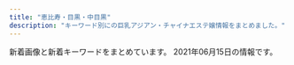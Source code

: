 ```yaml
---
title: "恵比寿・目黒・中目黒"
description: "キーワード別にの巨乳アジアン・チャイナエステ嬢情報をまとめました。"
---
```


新着画像と新着キーワードをまとめています。
2021年06月15日の情報です。

<DmmAffiliateIns />
<KeywordTable
  shops={
    [
    {
        "keywords": {
            "90": 1,
            "C": 40,
            "87": 3,
            "86": 11,
            "E": 5,
            "D": 26,
            "88": 4,
            "85": 3,
            "89": 2,
            "84": 1
        },
        "url": "http://angel.jpn.cm/",
        "name": "Angel-\u30a8\u30f3\u30b8\u30a7\u30eb-",
        "img_links": [
            "http://angel.jpn.cm/photos/sites/3/2021/02/2021022516024747.jpg",
            "http://angel.jpn.cm/photos/sites/3/2016/08/staff22.jpg",
            "http://angel.jpn.cm/images/room3.jpg",
            "http://angel.jpn.cm/photos/sites/3/2016/08/staff24.jpg",
            "http://angel.jpn.cm/photos/sites/3/2017/05/8.jpg",
            "http://angel.jpn.cm/photos/sites/3/2016/08/staff28.jpg",
            "http://angel.jpn.cm/photos/sites/3/2017/04/1.jpg",
            "http://cdn.dino-es.com/images/logo/150x40DinoEs.png",
            "http://angel.jpn.cm/photos/sites/3/2016/09/72670992207769698.jpg",
            "http://angel.jpn.cm/photos/sites/3/2016/08/staff2.jpg",
            "http://angel.jpn.cm/photos/sites/3/2018/11/201811011331167.jpg",
            "http://angel.jpn.cm/images/s_pick.png",
            "http://angel.jpn.cm/photos/sites/3/2020/09/2020092511154515.jpg",
            "http://angel.jpn.cm/photos/sites/3/2016/08/staff7a.jpg",
            "http://angel.jpn.cm/photos/sites/3/2020/06/2020061515170635.jpg",
            "http://angel.jpn.cm/photos/sites/3/2016/08/staff29.jpg",
            "http://angel.jpn.cm/images/girl-z1.jpg",
            "http://angel.jpn.cm/photos/sites/3/2017/11/2017112010234266.jpg",
            "http://angel.jpn.cm/images/top02.jpg",
            "http://angel.jpn.cm/photos/sites/3/2019/06/2019060510404179.jpg",
            "http://angel.jpn.cm/photos/sites/3/2018/06/2018061601280885.jpg",
            "http://angel.jpn.cm/photos/sites/3/2019/11/201911181407260.jpg",
            "http://angel.jpn.cm/photos/sites/3/2016/08/staff14a.jpg",
            "http://angel.jpn.cm/images/mobile.jpg",
            "http://angel.jpn.cm/images/room7.jpg",
            "http://angel.jpn.cm/images/s_news.png",
            "http://angel.jpn.cm/photos/sites/3/2016/08/staff8a.jpg",
            "http://angel.jpn.cm/images/info.jpg",
            "http://angel.jpn.cm/photos/sites/3/2016/08/staff3a.jpg",
            "http://angel.jpn.cm/photos/sites/3/2018/09/2018091001155585.jpg",
            "http://angel.jpn.cm/photos/sites/3/2019/11/2019111814073465.jpg",
            "http://angel.jpn.cm/photos/sites/3/2018/06/2018061505064271.jpg",
            "http://angel.jpn.cm/photos/sites/3/2016/08/staff14.jpg",
            "http://angel.jpn.cm/images/room2.jpg",
            "http://angel.jpn.cm/photos/sites/3/2016/09/staff40.jpg",
            "http://angel.jpn.cm/photos/sites/3/2016/08/staff5.jpg",
            "http://angel.jpn.cm/images/girl-z2.jpg",
            "http://angel.jpn.cm/images/room6.jpg",
            "http://angel.jpn.cm/photos/sites/3/2016/08/staff11.jpg",
            "http://angel.jpn.cm/photos/sites/3/2018/06/2018062105525655.jpg",
            "http://angel.jpn.cm/photos/sites/3/2016/08/staff8.jpg",
            "http://angel.jpn.cm/photos/sites/3/2016/08/staff28a.jpg",
            "http://angel.jpn.cm/photos/sites/3/2016/08/staff5a.jpg",
            "http://angel.jpn.cm/photos/sites/3/2019/07/2019071016030711.jpg",
            "http://angel.jpn.cm/photos/sites/3/2019/12/2019122718552333.jpg",
            "http://angel.jpn.cm/photos/sites/3/2016/08/staff4.jpg",
            "http://angel.jpn.cm/photos/sites/3/2019/07/2019071213431954.jpg",
            "http://angel.jpn.cm/photos/sites/3/2019/06/201906051042276.jpg",
            "http://angel.jpn.cm/photos/sites/3/2016/08/staff21.jpg",
            "http://angel.jpn.cm/images/nbj3.jpg",
            "http://angel.jpn.cm/photos/sites/3/2016/08/staff37a.jpg",
            "http://angel.jpn.cm/photos/sites/3/2016/08/staff39.jpg",
            "http://angel.jpn.cm/photos/sites/3/2021/02/2021021714005240.jpg",
            "http://angel.jpn.cm/images/room1.jpg",
            "http://angel.jpn.cm/images/s_mobile.png",
            "http://angel.jpn.cm/photos/sites/3/2016/08/staff38.jpg",
            "http://angel.jpn.cm/images/s_staff.png",
            "http://angel.jpn.cm/photos/sites/3/2017/11/201711280608539.jpg",
            "http://angel.jpn.cm/photos/sites/3/2016/08/staff25.jpg",
            "http://angel.jpn.cm/photos/sites/3/2019/12/2019122718552430.jpg",
            "http://angel.jpn.cm/photos/sites/3/2016/08/staff36g.jpg",
            "http://angel.jpn.cm/photos/sites/3/2016/10/staff01.jpg",
            "http://angel.jpn.cm/images/room5.jpg",
            "http://angel.jpn.cm/photos/sites/3/2017/03/2.jpg",
            "http://angel.jpn.cm/images/s_link.png",
            "http://angel.jpn.cm/photos/sites/3/2019/10/2019100910242499.jpg",
            "http://angel.jpn.cm/photos/sites/3/2016/08/staff23.jpg",
            "http://angel.jpn.cm/photos/sites/3/2019/12/2019122718552413.jpg",
            "http://angel.jpn.cm/images/room4.jpg",
            "http://angel.jpn.cm/photos/sites/3/2018/06/2018061505064251.jpg",
            "http://angel.jpn.cm/photos/sites/3/2016/08/staff3.jpg",
            "http://angel.jpn.cm/photos/sites/3/2016/10/staff01a.jpg",
            "http://angel.jpn.cm/images/top01.jpg",
            "http://angel.jpn.cm/photos/sites/3/2017/12/201712270537317.jpg",
            "http://angel.jpn.cm/photos/sites/3/2016/08/staff7.jpg",
            "http://angel.jpn.cm/photos/sites/3/2017/01/1.jpg",
            "http://angel.jpn.cm/photos/sites/3/2016/08/staff37.jpg",
            "http://angel.jpn.cm/photos/sites/3/2016/08/staff35.jpg",
            "http://angel.jpn.cm/photos/sites/3/2016/08/staff4a.jpg"
        ],
        "station": "JR\u76ee\u9ed2\u99c5\u6771\u53e3"
    },
    {
        "station": "\u897f\u5c0f\u5c71\u99c5",
        "keywords": {
            "D": 6,
            "87": 4,
            "C": 14,
            "85": 2,
            "86": 2
        },
        "url": "http://www.oasis.esjoho.com/",
        "img_links": [
            "http://www.oasis.esjoho.com/img/btn_side_mobile.jpg",
            "http://www.oasis.esjoho.com/files/002-02.jpg",
            "http://www.oasis.esjoho.com/files/005.jpg",
            "http://www.oasis.esjoho.com/img/goback.jpg",
            "http://www.oasis.esjoho.com/img/pickup.jpg",
            "http://www.oasis.esjoho.com/files/005-02.jpg",
            "http://www.oasis.esjoho.com/files/004-02.jpg",
            "http://www.oasis.esjoho.com/files/002.jpg",
            "http://www.oasis.esjoho.com/files/001.jpg",
            "http://www.oasis.esjoho.com/img/ttl_info.png",
            "http://www.oasis.esjoho.com/files/001-02.jpg",
            "http://www.oasis.esjoho.com/files/004.jpg",
            "http://www.oasis.esjoho.com/img/btn_blog.png",
            "http://www.oasis.esjoho.com/img/tel.png",
            "http://www.oasis.esjoho.com/img/ttl_news.png"
        ],
        "name": "\u7652\u3057\u5bb6"
    },
    {
        "name": "Lumia\uff5e\u30eb\u30df\u30a2",
        "station": "\u4e2d\u76ee\u9ed2\u99c5",
        "keywords": {
            "C": 10,
            "D": 4
        },
        "url": "https://lumia.tokyo/",
        "img_links": [
            "https://lumia.tokyo/images/therapist/th_hana.jpg",
            "https://lumia.tokyo/images/therapist/th_mio.jpg",
            "https://lumia.tokyo/images/therapist/th_miya.jpg",
            "https://lumia.tokyo/images/slide/main_slide_campaign_sp.jpg",
            "https://lumia.tokyo/images/therapist/th_mio2.jpg",
            "https://lumia.tokyo/images/therapist/th_rei.jpg",
            "https://lumia.tokyo/images/slide/new_open_sp.jpg",
            "https://lumia.tokyo/images/therapist/th_rin.jpg",
            "https://lumia.tokyo/images/therapist/th_hina.jpg",
            "https://lumia.tokyo/images/therapist/th_miyuki.jpg",
            "https://lumia.tokyo/images/therapist/th_hina2.jpg"
        ]
    },
    {
        "name": "\u685c\u6e80\u958b",
        "keywords": {
            "86": 1,
            "C": 1,
            "E": 1
        },
        "url": "http://sakuram.jpest.net/",
        "station": "JR\u6075\u6bd4\u5bff\u897f\u53e3",
        "img_links": [
            "http://sakuramadmin.jpest.net/uploads//2021050608205136-e1620289297840.jpeg",
            "http://sakuramadmin.jpest.net/uploads//2021031911082377-e1616152110616.jpeg",
            "http://sakuramadmin.jpest.net/uploads//2021051616285979-e1621182557998.jpeg",
            "http://sakuram.jpest.net/images/tel.png",
            "http://sakuram.jpest.net/images/c1.jpg",
            "http://sakuram.jpest.net/images/c2.jpg",
            "http://sakuram.jpest.net/images/sp_tit_massage.jpg",
            "http://sakuramadmin.jpest.net/uploads//2021060403001280.jpg",
            "http://sakuram.jpest.net/images/sp_tit_staff.jpg",
            "http://sakuram.jpest.net/images/top.jpg",
            "http://sakuram.jpest.net/images/sp_tit_pick.jpg",
            "http://sakuram.jpest.net/images/c3.jpg",
            "http://sakuram.jpest.net/images/c7.jpg",
            "http://sakuram.jpest.net/images/sp_tit_new.jpg",
            "http://sakuram.jpest.net/images/c8.jpg",
            "http://sakuram.jpest.net/images/tit_massage.jpg",
            "http://sakuram.jpest.net/images/c5.jpg",
            "http://sakuram.jpest.net/images/g0.jpg",
            "http://sakuramadmin.jpest.net/uploads//2021051616283953-e1621182530874.jpeg",
            "http://sakuram.jpest.net/images/tit_sch.jpg",
            "http://sakuram.jpest.net/images/tit_staff.jpg",
            "http://sakuram.jpest.net/images/c6.jpg",
            "http://sakuram.jpest.net/images/c4.jpg",
            "http://sakuram.jpest.net/images/sp_tit_pro.jpg",
            "http://sakuramadmin.jpest.net/uploads//2021051906122737-scaled-e1621404764474.jpeg",
            "http://sakuramadmin.jpest.net/uploads//202106100529247.jpg",
            "http://sakuram.jpest.net/images/c9.jpg",
            "http://sakuramadmin.jpest.net/uploads//2021031911072093-e1616152076234.jpeg",
            "http://sakuram.jpest.net/images/tit_new.jpg",
            "http://sakuram.jpest.net/images/tit_pro.jpg",
            "http://sakuram.jpest.net/images/acc.jpg"
        ]
    },
    {
        "station": "JR\u76ee\u9ed2\u99c5\u6771\u53e3",
        "url": "http://iyashi-kokoro.info/",
        "keywords": {
            "G": 2,
            "C": 7,
            "E": 2,
            "88": 3,
            "85": 4,
            "86": 4,
            "87": 1,
            "D": 8
        },
        "name": "\u307f\u3086\u304d",
        "img_links": [
            "http://iyashi-kokoro.info/img/st65.jpg",
            "http://iyashi-kokoro.info/i/img/r5.jpg",
            "http://iyashi-kokoro.info/i/img/r3.jpg",
            "http://iyashi-kokoro.info/i/img/r1.jpg",
            "http://iyashi-kokoro.info/i/img/st62.jpg",
            "http://iyashi-kokoro.info/i/img/acc1.jpg",
            "http://iyashi-kokoro.info/i/img/s4.jpg",
            "http://iyashi-kokoro.info/i/img/st64.jpg",
            "http://iyashi-kokoro.info/i/img/st61.jpg",
            "http://iyashi-kokoro.info/img/st63.jpg",
            "http://iyashi-kokoro.info/i/img/acc3.jpg",
            "http://iyashi-kokoro.info/img/cam.jpg",
            "http://iyashi-kokoro.info/img/st61.jpg",
            "http://iyashi-kokoro.info/img/botton.jpg",
            "http://iyashi-kokoro.info/img/s60.jpg",
            "http://iyashi-kokoro.info/i/img/s3.jpg",
            "http://iyashi-kokoro.info/img/s61.jpg",
            "http://iyashi-kokoro.info/img/s64.jpg",
            "http://iyashi-kokoro.info/i/img/r4.jpg",
            "http://iyashi-kokoro.info/img/mo.png",
            "http://iyashi-kokoro.info/img/s63.jpg",
            "http://iyashi-kokoro.info/img/s65.jpg",
            "http://iyashi-kokoro.info/i/img/r2.jpg",
            "http://iyashi-kokoro.info/i/img/st60.jpg",
            "http://iyashi-kokoro.info/i/img/st65.jpg",
            "http://iyashi-kokoro.info/img/s62.jpg",
            "http://iyashi-kokoro.info/img/st64.jpg",
            "http://iyashi-kokoro.info/img/st62.jpg",
            "http://iyashi-kokoro.info/img/acc3.jpg",
            "http://iyashi-kokoro.info/i/img/acc4.jpg",
            "http://iyashi-kokoro.info/i/img/st63.jpg",
            "http://iyashi-kokoro.info/i/img/acc2.jpg",
            "http://iyashi-kokoro.info/img/acc1.jpg",
            "http://iyashi-kokoro.info/img/st60.jpg",
            "http://iyashi-kokoro.info/i/img/s1.jpg",
            "http://iyashi-kokoro.info/i/img/s2.jpg",
            "http://iyashi-kokoro.info/i/img/r6.jpg",
            "http://iyashi-kokoro.info/img/acc2.jpg",
            "http://iyashi-kokoro.info/img/fla.jpg",
            "http://iyashi-kokoro.info/img/acc4.jpg"
        ]
    },
    {
        "img_links": [
            "https://meguro-babel.com/girl/15.jpg",
            "https://meguro-babel.com/topics/img/158-1.jpg",
            "https://meguro-babel.com/images/room/photo03.jpg",
            "https://meguro-babel.com/images/topimg4.jpg",
            "https://meguro-babel.com/girl/4.jpg",
            "https://meguro-babel.com/girl/7.jpg",
            "https://meguro-babel.com/topics/img/145-1.jpg",
            "https://meguro-babel.com/girl/8.jpg",
            "https://meguro-babel.com/images/room/photo02.jpg",
            "https://meguro-babel.com/images/room/photo04.jpg",
            "https://meguro-babel.com/images/qr.jpg",
            "https://meguro-babel.com/girl/1.jpg",
            "https://meguro-babel.com/images/room/photo01.jpg",
            "https://meguro-babel.com/girl/5.jpg",
            "https://meguro-babel.com/girl/21.jpg",
            "https://meguro-babel.com/topics/img/157-1.jpg",
            "https://meguro-babel.com/topics/img/156-1.jpg",
            "https://meguro-babel.com/images/img_1.jpg",
            "https://meguro-babel.com/girl/24.jpg",
            "https://meguro-babel.com/girl/9.jpg"
        ],
        "keywords": {},
        "station": "JR\u76ee\u9ed2\u99c5\u6771\u53e3",
        "url": "https://meguro-babel.com/",
        "name": "\u30d0\u30d9\u30eb"
    },
    {
        "keywords": {},
        "name": "\u3072\u307e\u308f\u308a",
        "url": "http://www.himawari-aroma.xyz/",
        "img_links": [
            "http://www.himawari-aroma.xyz/images/staff/3/mayu.png",
            "http://www.himawari-aroma.xyz/images/shop/4/1.jpg",
            "http://www.himawari-aroma.xyz/images/staff/3/ami.png",
            "http://www.himawari-aroma.xyz/images/13.png",
            "http://www.himawari-aroma.xyz/images/shop/4/2.jpg",
            "http://www.himawari-aroma.xyz/images/sys.jpg",
            "http://www.himawari-aroma.xyz/images/psd/off.jpg",
            "http://www.himawari-aroma.xyz/images/shop/1.png"
        ],
        "station": "JR\u6075\u6bd4\u5bff\u99c5\u897f\u53e3"
    },
    {
        "name": "\u91d1\u306e\u6708",
        "url": "http://kintsuki.este88.com/",
        "keywords": {},
        "station": "JR\u76ee\u9ed2\u99c5\u6771\u53e3",
        "img_links": [
            "http://kintsuki.este88.com/gals/mika1.jpg",
            "http://kintsuki.este88.com/gals/rina1.jpg",
            "http://kintsuki.este88.com/gals/rei1.jpg",
            "http://kintsuki.este88.com/gals/koyuki1.jpg",
            "http://kintsuki.este88.com/images/r01.jpg",
            "http://kintsuki.este88.com/images/r02.jpg",
            "http://kintsuki.este88.com/images/ph1.jpg",
            "http://kintsuki.este88.com/gals/momo1.jpg",
            "http://kintsuki.este88.com/gals/yuyu1.jpg",
            "http://kintsuki.este88.com/gals/kana1.jpg",
            "http://kintsuki.este88.com/images/r04.jpg",
            "http://kintsuki.este88.com/gals/kaori1.jpg",
            "http://kintsuki.este88.com/gals/kixyoko1.jpg"
        ]
    },
    {
        "name": "Flower \uff5e\u30d5\u30e9\u30ef\u30fc\uff5e",
        "img_links": [
            "http://nakamegurofun.com/files/003-030964.jpg",
            "http://nakamegurofun.com/files/003fa9d.jpg",
            "http://nakamegurofun.com/files/0080964.jpg",
            "http://nakamegurofun.com/images/shop/shop04.jpg",
            "http://nakamegurofun.com/files/0050964.jpg",
            "http://nakamegurofun.com/files/006-020964.jpg",
            "http://nakamegurofun.com/images/service91a6.png",
            "http://nakamegurofun.com/files/0064f22.jpg",
            "http://nakamegurofun.com/files/005-020964.jpg",
            "http://nakamegurofun.com/files/005-030964.jpg",
            "http://nakamegurofun.com/files/002-020964.jpg",
            "http://nakamegurofun.com/files/0020964.jpg",
            "http://nakamegurofun.com/images/zi_staff.png",
            "http://nakamegurofun.com/files/003-020964.jpg",
            "http://nakamegurofun.com/files/0070964.jpg",
            "http://nakamegurofun.com/files/008-030964.jpg",
            "http://nakamegurofun.com/images/tel.png",
            "http://nakamegurofun.com/images/shop/shop01.jpg",
            "http://nakamegurofun.com/images/zi_massage.png",
            "http://nakamegurofun.com/images/s1.jpg",
            "http://nakamegurofun.com/files/0030964.jpg",
            "http://nakamegurofun.com/files/0084f22.jpg",
            "http://nakamegurofun.com/files/006fa9d.jpg",
            "http://nakamegurofun.com/images/infotiao1.jpg",
            "http://nakamegurofun.com/files/008-020964.jpg",
            "http://nakamegurofun.com/images/shop/shop03.jpg",
            "http://nakamegurofun.com/images/s5.jpg",
            "http://nakamegurofun.com/files/0054f22.jpg",
            "http://nakamegurofun.com/files/006-030964.jpg",
            "http://nakamegurofun.com/images/main_bottom.png",
            "http://nakamegurofun.com/files/002fa9d.jpg",
            "http://nakamegurofun.com/files/0060964.jpg",
            "http://nakamegurofun.com/images/s4.jpg",
            "http://nakamegurofun.com/files/002-030964.jpg",
            "http://nakamegurofun.com/files/0074f22.jpg",
            "http://nakamegurofun.com/images/shop/shop02.jpg",
            "http://nakamegurofun.com/files/007-030964.jpg",
            "http://nakamegurofun.com/files/007-020964.jpg",
            "http://nakamegurofun.com/images/s3.jpg",
            "http://nakamegurofun.com/images/xian.png",
            "http://nakamegurofun.com/files/0034f22.jpg",
            "http://nakamegurofun.com/files/005fa9d.jpg",
            "http://nakamegurofun.com/files/007fa9d.jpg",
            "http://nakamegurofun.com/files/008fa9d.jpg",
            "http://nakamegurofun.com/images/s2.jpg",
            "http://nakamegurofun.com/files/0024f22.jpg",
            "http://nakamegurofun.com/images/main_top.png"
        ],
        "station": "\u4e2d\u76ee\u9ed2\u99c5\u897f\u53e3",
        "keywords": {
            "D": 5,
            "87": 4,
            "C": 1,
            "88": 1,
            "85": 1
        },
        "url": "http://nakamegurofun.com/"
    },
    {
        "keywords": {
            "C": 7
        },
        "name": "\u30c8\u30f3\u30c8\u30f3",
        "url": "http://ms-mens.com/",
        "station": "JR\u6075\u6bd4\u5bff\u99c5\u897f\u53e3",
        "img_links": [
            "http://ms-mens.com/img/mainft.jpg",
            "http://ms-mens.com/staff/aya/01.jpg",
            "http://ms-mens.com/img/ttl_concept.png",
            "http://ms-mens.com/img/conmsg.png",
            "http://ms-mens.com/img/ttl_staff.png",
            "http://ms-mens.com/img/access/roaddm.png",
            "http://ms-mens.com/pic/head.jpg",
            "http://ms-mens.com/staff/sayuri/01.jpg",
            "http://ms-mens.com/img/foot.jpg",
            "http://ms-mens.com/img/access/road03.jpg",
            "http://ms-mens.com/img/access/road01.jpg",
            "http://ms-mens.com/pic/topimg3.jpg",
            "http://ms-mens.com/img/access/road02.jpg",
            "http://ms-mens.com/pic/topimg2.jpg",
            "http://ms-mens.com/pic/topimg1.jpg",
            "http://ms-mens.com/staff/yuri/01.jpg"
        ]
    },
    {
        "name": "\u30cb\u30e3\u30fc\u30cb\u30e3\u30fc",
        "keywords": {},
        "img_links": [
            "http://www.ourstarts.site/uploads/200729/1-200H9140K5J4.jpg",
            "http://www.ourstarts.site/templets/default/picture/foot_tel.png",
            "http://www.ourstarts.site/uploads/allimg/200729/1-200H9141213.jpg",
            "http://www.ourstarts.site/templets/default/picture/timg (1).png",
            "http://www.ourstarts.site/templets/default/picture/close.png",
            "http://www.ourstarts.site/templets/default/picture/staff.png",
            "http://www.ourstarts.site/templets/default/images/t3.jpg",
            "http://www.ourstarts.site/templets/default/picture/news.png",
            "http://www.ourstarts.site/templets/default/images/t2.jpg",
            "http://www.ourstarts.site/templets/default/picture/tel_contact.png",
            "http://www.ourstarts.site/uploads/180917/1-1P91G6122J28.jpg",
            "http://www.ourstarts.site/uploads/200729/1-200H9141612609.jpg",
            "http://www.ourstarts.site/uploads/200729/1-200H9140Q13E.jpg",
            "http://www.ourstarts.site/templets/default/picture/right.png",
            "http://www.ourstarts.site/templets/default/images/t1.jpg",
            "http://www.ourstarts.site/uploads/allimg/200729/1-200H9141912.jpg",
            "http://www.ourstarts.site/templets/default/picture/head_tell.png",
            "http://www.ourstarts.site/uploads/allimg/200729/1-200H9141229.jpg"
        ],
        "url": "http://www.ourstarts.site/",
        "station": "JR\u6075\u6bd4\u5bff\u99c5\u897f\u53e3"
    },
    {
        "url": "http://victoria.tyo.cm/",
        "station": "JR\u76ee\u9ed2\u99c5\u6771\u53e3",
        "keywords": {
            "82": 2,
            "93": 1,
            "E": 2,
            "89": 1,
            "83": 8,
            "85": 8,
            "C": 8,
            "87": 3,
            "F": 1,
            "G": 1,
            "86": 10,
            "D": 21
        },
        "name": "Victoria\u30fb\u30d3\u30af\u30c8\u30ea\u30a2",
        "img_links": [
            "http://victoria.tyo.cm/images/face.jpg",
            "http://victoria.tyo.cm/photos/sites/13/2019/10/2019100904083557.jpg",
            "http://victoria.tyo.cm/photos/sites/13/2020/03/2020031904101259.jpg",
            "http://victoria.tyo.cm/photos/sites/13/2019/08/2019080607062415.jpg",
            "http://victoria.tyo.cm/photos/sites/13/2018/12/2018122904422525.jpg",
            "http://victoria.tyo.cm/photos/sites/13/2018/12/2018121502493814.jpg",
            "http://victoria.tyo.cm/images/top.jpg",
            "http://victoria.tyo.cm/photos/sites/13/2019/04/2019041807165826.jpg",
            "http://victoria.tyo.cm/photos/sites/13/2019/01/2019010506292922.jpg",
            "http://victoria.tyo.cm/images/room3.jpg",
            "http://victoria.tyo.cm/photos/sites/13/2018/12/2018122701570643.jpg",
            "http://victoria.tyo.cm/images/mobile.jpg",
            "http://victoria.tyo.cm/photos/sites/13/2020/02/2020020104570910.jpg",
            "http://victoria.tyo.cm/images/room2.jpg",
            "http://victoria.tyo.cm/photos/sites/13/2020/02/202002030340133.jpg",
            "http://victoria.tyo.cm/photos/sites/13/2019/10/2019101403232834.jpg",
            "http://victoria.tyo.cm/images/room1.jpg",
            "http://victoria.tyo.cm/photos/sites/13/2019/04/2019040304024424.jpg",
            "http://victoria.tyo.cm/photos/sites/13/2020/01/2020011104241542.jpg",
            "http://victoria.tyo.cm/photos/sites/13/2018/12/2018121502493847.jpg",
            "http://victoria.tyo.cm/photos/sites/13/2019/07/2019070206503156.jpg",
            "http://victoria.tyo.cm/photos/sites/13/2018/12/2018121502493879.jpg",
            "http://victoria.tyo.cm/photos/sites/13/2020/01/2020012005552622.jpg",
            "http://victoria.tyo.cm/photos/sites/13/2019/01/2019012509505197.jpg",
            "http://victoria.tyo.cm/photos/sites/13/2019/10/2019100904082968.jpg",
            "http://victoria.tyo.cm/photos/sites/13/2019/02/2019022703022355.jpg",
            "http://victoria.tyo.cm/photos/sites/13/2019/01/2019012108071242.jpg",
            "http://victoria.tyo.cm/photos/sites/13/2019/01/2019011103510521.jpg",
            "http://victoria.tyo.cm/photos/sites/13/2019/12/2019120106181894.jpg",
            "http://victoria.tyo.cm/images/room4.jpg",
            "http://victoria.tyo.cm/photos/sites/13/2020/02/2020021307433041.jpg",
            "http://victoria.tyo.cm/photos/sites/13/2019/06/2019061005275095.jpg",
            "http://victoria.tyo.cm/photos/sites/13/2018/12/2018122904411765.jpg",
            "http://victoria.tyo.cm/photos/sites/13/2019/12/2019120406433710.jpg",
            "http://victoria.tyo.cm/photos/sites/13/2019/05/201905100639429.jpg",
            "http://victoria.tyo.cm/photos/sites/13/2019/02/2019021206543056.jpg",
            "http://victoria.tyo.cm/images/s_staff.png",
            "http://victoria.tyo.cm/photos/sites/13/2020/01/2020011205500461.jpg",
            "https://www.a-side.com/ad/koko/include/banner/koko_125x125.png",
            "http://victoria.tyo.cm/photos/sites/13/2020/10/2020100803550565.jpg",
            "http://victoria.tyo.cm/photos/sites/13/2019/01/2019012509534353.jpg",
            "http://victoria.tyo.cm/photos/sites/13/2018/12/2018122701570616.jpg",
            "http://victoria.tyo.cm/photos/sites/13/2019/02/2019021407162693.jpg",
            "http://victoria.tyo.cm/images/pick.jpg",
            "http://victoria.tyo.cm/photos/sites/13/2021/02/2021021509575615.jpg",
            "http://victoria.tyo.cm/photos/sites/13/2018/12/2018121502493953.jpg",
            "http://victoria.tyo.cm/photos/sites/13/2020/01/2020012005552181.jpg",
            "http://victoria.tyo.cm/photos/sites/13/2019/01/2019010506293526.jpg",
            "http://victoria.tyo.cm/photos/sites/13/2019/12/2019120904521737.jpg",
            "http://victoria.tyo.cm/photos/sites/13/2019/12/2019120904521188.jpg",
            "http://victoria.tyo.cm/images/news.jpg"
        ]
    },
    {
        "station": "JR\u76ee\u9ed2\u99c5\u6771\u53e3",
        "url": "http://with-you.tyo.cm",
        "keywords": {
            "C": 36,
            "\u80f8": 2,
            "D": 18
        },
        "name": "With you\u30fb\u30a6\u30a3\u30ba\u30e6\u30fc",
        "img_links": [
            "http://with-you.tyo.cm/photos/sites/6/2019/11/2019110606012817.jpg",
            "http://with-you.tyo.cm/photos/sites/6/2020/06/2020061515324852.jpg",
            "http://with-you.tyo.cm/photos/sites/6/2019/06/2019060510455732.jpg",
            "http://with-you.tyo.cm/photos/sites/6/2019/11/2019110806175615.jpg",
            "http://with-you.tyo.cm/photos/sites/6/2019/11/2019112214502832.jpg",
            "http://with-you.tyo.cm/photos/sites/6/2019/12/2019121017051599.jpg",
            "http://with-you.tyo.cm/photos/sites/6/2020/03/2020032714542799.jpg",
            "http://with-you.tyo.cm/photos/sites/6/2020/09/2020092511214697.jpg",
            "http://with-you.tyo.cm/photos/sites/6/2019/11/2019110107572662.jpg",
            "http://with-you.tyo.cm/photos/sites/6/2019/03/2019030615474648.jpg",
            "http://with-you.tyo.cm/photos/sites/6/2020/03/2020032714573892.jpg",
            "http://with-you.tyo.cm/photos/sites/6/2019/02/2019021818404723.jpg",
            "http://with-you.tyo.cm/photos/sites/6/2019/11/2019111915264046.jpg",
            "http://with-you.tyo.cm/photos/sites/6/2020/06/2020061515330329.jpg",
            "http://with-you.tyo.cm/photos/sites/6/2019/11/2019112916080552.jpg",
            "http://with-you.tyo.cm/photos/sites/6/2019/02/2019021816155116.jpg",
            "http://with-you.tyo.cm/images/s_staff.jpg",
            "http://with-you.tyo.cm/photos/sites/6/2019/11/2019112916075813.jpg",
            "http://with-you.tyo.cm/images/s_link.jpg",
            "http://with-you.tyo.cm/photos/sites/6/2019/11/2019111915264240.jpg",
            "http://with-you.tyo.cm/photos/sites/6/2019/11/2019110108002447.jpg",
            "http://with-you.tyo.cm/photos/sites/6/2019/11/2019110108001772.jpg",
            "http://with-you.tyo.cm/photos/sites/6/2019/11/2019112916075124.jpg",
            "http://with-you.tyo.cm/photos/sites/6/2019/11/2019110107573374.jpg",
            "http://with-you.tyo.cm/photos/sites/6/2021/04/2021041715082929.jpg",
            "http://with-you.tyo.cm/photos/sites/6/2019/12/2019121914290210.jpg",
            "http://with-you.tyo.cm/photos/sites/6/2019/02/2019021818395644.jpg",
            "http://with-you.tyo.cm/images/s_news.jpg",
            "http://with-you.tyo.cm/photos/sites/6/2019/11/2019110806175734.jpg",
            "http://with-you.tyo.cm/images/s_recuit.jpg",
            "http://with-you.tyo.cm/photos/sites/6/2019/10/2019102716505124.jpg",
            "http://with-you.tyo.cm/photos/sites/6/2019/11/2019112214503286.jpg",
            "http://with-you.tyo.cm/photos/sites/6/2019/12/2019121017051597.jpg",
            "http://with-you.tyo.cm/photos/sites/6/2019/11/2019112517121980.jpg",
            "http://with-you.tyo.cm/photos/sites/6/2019/11/2019112517122617.jpg",
            "http://with-you.tyo.cm/images/s_pick.jpg",
            "http://with-you.tyo.cm/photos/sites/6/2019/10/2019102716505281.jpg",
            "http://with-you.tyo.cm/photos/sites/6/2019/12/2019121914290846.jpg",
            "http://with-you.tyo.cm/images/top.png",
            "http://with-you.tyo.cm/photos/sites/6/2019/02/2019021816145119.jpg"
        ]
    },
    {
        "keywords": {
            "87": 5,
            "D": 26,
            "C": 4,
            "88": 3,
            "83": 4,
            "86": 11,
            "85": 8,
            "84": 1,
            "F": 1,
            "E": 2
        },
        "img_links": [
            "http://onlyone.tyo.cm/photos/sites/5/2020/02/2020022610121615.jpg",
            "http://onlyone.tyo.cm/photos/sites/5/2020/05/2020051419324761.jpg",
            "http://onlyone.tyo.cm/images/acc2.jpg",
            "http://onlyone.tyo.cm/images/acc4.jpg",
            "http://onlyone.tyo.cm/photos/sites/5/2021/02/2021022515094363.jpg",
            "http://onlyone.tyo.cm/photos/sites/5/2019/03/2019030418403098.jpg",
            "http://onlyone.tyo.cm/photos/sites/5/2020/09/2020092510524025.jpg",
            "http://onlyone.tyo.cm/images/acc3.jpg",
            "http://onlyone.tyo.cm/photos/sites/5/2019/08/2019082610481667.jpg",
            "http://onlyone.tyo.cm/images/top.png",
            "http://onlyone.tyo.cm/images/line.jpg",
            "http://onlyone.tyo.cm/photos/sites/5/2019/01/2019011814353078.jpg",
            "http://onlyone.tyo.cm/photos/sites/5/2018/08/2018082407542866.jpg",
            "http://onlyone.tyo.cm/photos/sites/5/2019/11/2019112117013754.jpg",
            "http://onlyone.tyo.cm/photos/sites/5/2019/06/2019060510384975.jpg",
            "http://onlyone.tyo.cm/photos/sites/5/2018/06/2018062904050630.jpg",
            "http://onlyone.tyo.cm/photos/sites/5/2020/01/2020011412572423.jpg",
            "http://onlyone.tyo.cm/photos/sites/5/2019/01/2019013017371133.jpg",
            "http://onlyone.tyo.cm/photos/sites/5/2020/09/2020092218541894.jpg",
            "http://onlyone.tyo.cm/photos/sites/5/2019/08/2019080815010066.jpg",
            "http://onlyone.tyo.cm/photos/sites/5/2020/07/2020070215334437.jpg",
            "http://onlyone.tyo.cm/images/new.jpg",
            "http://onlyone.tyo.cm/photos/sites/5/2021/02/2021022216501749.jpg",
            "http://onlyone.tyo.cm/photos/sites/5/2019/02/2019022310334774.jpg",
            "http://onlyone.tyo.cm/photos/sites/5/2018/11/2018112110301745.jpg",
            "http://onlyone.tyo.cm/photos/sites/5/2019/12/2019120510353312.jpg",
            "http://onlyone.tyo.cm/images/acc1.jpg",
            "http://onlyone.tyo.cm/images/room3.jpg",
            "http://onlyone.tyo.cm/photos/sites/5/2021/05/2021050615551714.jpg",
            "http://onlyone.tyo.cm/images/s_link.png",
            "http://onlyone.tyo.cm/photos/sites/5/2020/07/2020070217061815.jpg",
            "http://onlyone.tyo.cm/photos/sites/5/2021/06/2021060717212051.jpg",
            "http://onlyone.tyo.cm/photos/sites/5/2019/07/2019070711031982.jpg",
            "http://onlyone.tyo.cm/photos/sites/5/2020/03/2020031716151746.jpg",
            "http://onlyone.tyo.cm/photos/sites/5/2019/02/2019022310345266.jpg",
            "http://onlyone.tyo.cm/photos/sites/5/2018/03/2018031607430562.jpg",
            "http://onlyone.tyo.cm/photos/sites/5/2021/02/202102181024101.jpg",
            "http://onlyone.tyo.cm/photos/sites/5/2019/07/2019071716092046.jpg",
            "http://onlyone.tyo.cm/photos/sites/5/2021/02/202102201049167.jpg",
            "http://onlyone.tyo.cm/photos/sites/5/2021/02/2021021810240848.jpg",
            "http://onlyone.tyo.cm/photos/sites/5/2019/11/2019110105153240.jpg",
            "http://onlyone.tyo.cm/photos/sites/5/2018/11/2018110713255310.jpg",
            "http://onlyone.tyo.cm/photos/sites/5/2020/01/2020011413500417.jpg",
            "http://onlyone.tyo.cm/photos/sites/5/2021/03/2021030316101022.jpg",
            "http://onlyone.tyo.cm/photos/sites/5/2020/09/2020092617301564.jpg",
            "http://onlyone.tyo.cm/photos/sites/5/2019/06/2019060510472559.jpg",
            "http://onlyone.tyo.cm/photos/sites/5/2017/11/2017112708111797.jpg",
            "http://onlyone.tyo.cm/photos/sites/5/2019/05/2019052911352557.jpg",
            "http://onlyone.tyo.cm/photos/sites/5/2019/05/2019050915292562.jpg",
            "http://onlyone.tyo.cm/images/room4.jpg",
            "http://onlyone.tyo.cm/photos/sites/5/2018/08/2018080308152252.jpg",
            "http://onlyone.tyo.cm/photos/sites/5/2020/09/2020092510523998.jpg",
            "http://onlyone.tyo.cm/photos/sites/5/2020/09/2020090210405221.jpg",
            "http://onlyone.tyo.cm/photos/sites/5/2020/09/2020092510523723.jpg",
            "http://onlyone.tyo.cm/images/room1.jpg",
            "http://onlyone.tyo.cm/photos/sites/5/2018/07/2018071709241386.jpg",
            "http://onlyone.tyo.cm/photos/sites/5/2021/03/2021030316101626.jpg",
            "http://onlyone.tyo.cm/photos/sites/5/2019/12/2019121715483135.jpg",
            "http://onlyone.tyo.cm/photos/sites/5/2019/07/201907171609201.jpg",
            "http://onlyone.tyo.cm/images/s_staff.png",
            "http://onlyone.tyo.cm/photos/sites/5/2019/07/2019070616424775.jpg",
            "http://onlyone.tyo.cm/photos/sites/5/2020/06/2020060815500896.jpg",
            "http://onlyone.tyo.cm/photos/sites/5/2019/11/2019110105152849.jpg",
            "http://onlyone.tyo.cm/images/room2.jpg",
            "http://onlyone.tyo.cm/photos/sites/5/2018/09/2018092710191274.jpg",
            "http://onlyone.tyo.cm/photos/sites/5/2018/10/201810181432433.jpg",
            "http://onlyone.tyo.cm/photos/sites/5/2020/01/2020011413501066.jpg"
        ],
        "name": "OnlyOne",
        "station": "JR\u76ee\u9ed2\u99c5\u897f\u53e3",
        "url": "http://onlyone.tyo.cm/"
    }
]
}
/>
<DmmAffiliateScript />
